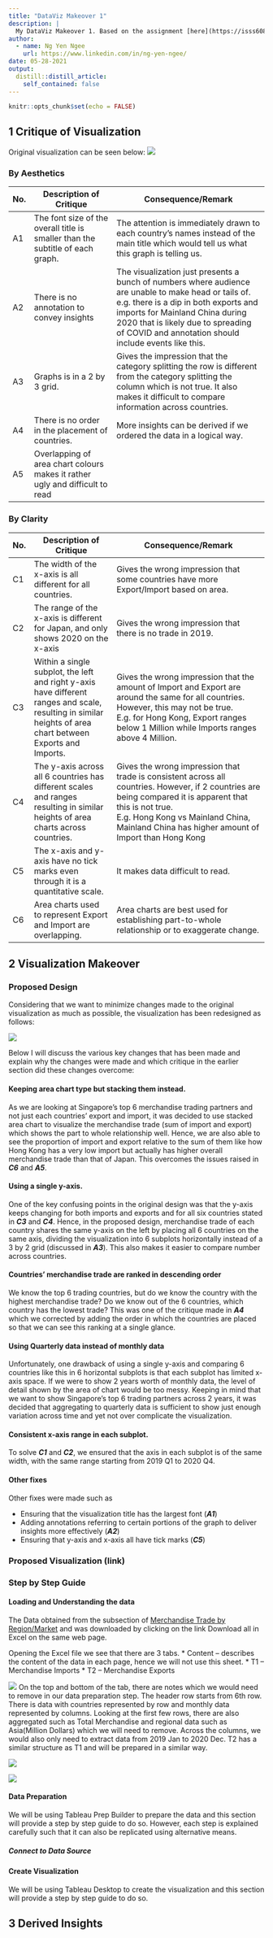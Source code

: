 ```yaml
---
title: "DataViz Makeover 1"
description: |
  My DataViz Makeover 1. Based on the assignment [here](https://isss608.netlify.app/dataviz/dataviz1)
author:
  - name: Ng Yen Ngee
    url: https://www.linkedin.com/in/ng-yen-ngee/
date: 05-28-2021
output:
  distill::distill_article:
    self_contained: false
---
```



```r
knitr::opts_chunk$set(echo = FALSE)
```


## 1 Critique of Visualization 

Original visualization can be seen below: 
![](img/original_viz.jpg)


### By Aesthetics 

No. | Description of Critique	| Consequence/Remark 
--- | ----------------------- | ------------------------------------------
A1  | The font size of the overall title is smaller than the subtitle of each graph. | The attention is immediately drawn to each country’s names instead of the main title which would tell us what this graph is telling us.
A2  | There is no annotation to convey insights | The visualization just presents a bunch of numbers where audience are unable to make head or tails of. <br> e.g. there is a dip in both exports and imports for Mainland China during 2020 that is likely due to spreading of COVID and annotation should include events like this. 
A3  | Graphs is in a 2 by 3 grid. | Gives the impression that the category splitting the row is different from the category splitting the column which is not true. It also makes it difficult to compare information across countries. 
A4  | There is no order in the placement of countries. | More insights can be derived if we ordered the data in a logical way. 
A5  | Overlapping of area chart colours makes it rather ugly and difficult to read | 

### By Clarity 
No. | Description of Critique	| Consequence/Remark 
--- | ----------------------- | ------------------------------------------
C1  | The width of the x-axis is all different for all countries. | Gives the wrong impression that some countries have more Export/Import based on area. 
C2  | The range of the x-axis is different for Japan, and only shows 2020 on the x-axis | Gives the wrong impression that there is no trade in 2019.
C3  | Within a single subplot, the left and right y-axis have different ranges and scale, resulting in similar heights of area chart between Exports and Imports. | Gives the wrong impression that the amount of Import and Export are around the same for all countries. However, this may not be true. <br> E.g. for Hong Kong, Export ranges below 1 Million while Imports ranges above 4 Million.
C4  | The y-axis across all 6 countries has different scales and ranges resulting in similar heights of area charts across countries. | Gives the wrong impression that trade is consistent across all countries. However, if 2 countries are being compared it is apparent that this is not true. <br> E.g. Hong Kong vs Mainland China, Mainland China has higher amount of Import than Hong Kong 
C5  | The x-axis and y-axis have no tick marks even through it is a quantitative scale. | It makes data difficult to read. 
C6  | Area charts used to represent Export and Import are overlapping. | Area charts are best used for establishing part-to-whole relationship or to exaggerate change. 

## 2 Visualization Makeover 

### Proposed Design

Considering that we want to minimize changes made to the original visualization as much as possible, the visualization has been redesigned as follows: 

![](img/design_draft.jpg)

Below I will discuss the various key changes that has been made and explain why the changes were made and which critique in the earlier section did these changes overcome: 

#### **Keeping area chart type but stacking them instead. **
As we are looking at Singapore's top 6 merchandise trading partners and not just each countries' export and import, it was decided to use stacked area chart to visualize the merchandise trade (sum of import and export) which shows the part to whole relationship well. Hence, we are also able to see the proportion of import and export relative to the sum of them like how Hong Kong has a very low import but actually has higher overall merchandise trade than that of Japan. This overcomes the issues raised in **_C6_** and **_A5_**.

#### **Using a single y-axis.**
One of the key confusing points in the original design was that the y-axis keeps changing for both imports and exports and for all six countries stated in **_C3_** and **_C4_**. Hence, in the proposed design, merchandise trade of each country shares the same y-axis on the left by placing all 6 countries on the same axis, dividing the visualization into 6 subplots horizontally instead of a 3 by 2 grid (discussed in **_A3_**).  This also makes it easier to compare number across countries.

#### **Countries' merchandise trade are ranked in descending order**
We know the top 6 trading countries, but do we know the country with the highest merchandise trade? Do we know out of the 6 countries, which country has the lowest trade? This was one of the critique made in **_A4_** which we corrected by adding the order in which the countries are placed so that we can see this ranking at a single glance. 

#### **Using Quarterly data instead of monthly data**
Unfortunately, one drawback of using a single y-axis and comparing 6 countries like this in 6 horizontal subplots is that each subplot has limited x-axis space. If we were to show 2 years worth of monthly data, the level of detail shown by the area of chart would be too messy. Keeping in mind that we want to show Singapore's top 6 trading partners across 2 years, it was decided that aggregating to quarterly data is sufficient to show just enough variation across time and yet not over complicate the visualization. 

#### **Consistent x-axis range in each subplot.** 
To solve **_C1_** and **_C2_**, we ensured that the axis in each subplot is of the same width, with the same range starting from 2019 Q1 to 2020 Q4. 

#### **Other fixes**
Other fixes were made such as 

* Ensuring that the visualization title has the largest font (**_A1_**)
* Adding annotations referring to certain portions of the graph to deliver insights more effectively (**_A2_**)
* Ensuring that y-axis and x-axis all have tick marks (**_C5_**)



### Proposed Visualization (link)

### Step by Step Guide

#### **Loading and Understanding the data**
The Data obtained from the subsection of [Merchandise Trade by Region/Market](https://www.singstat.gov.sg/find-data/search-by-theme/trade-and-investment/merchandise-trade/latest-data ) and was downloaded by clicking on the link Download all in Excel on the same web page. 

Opening the Excel file we see that there are 3 tabs. 
*	Content – describes the content of the data in each page, hence we will not use this sheet. 
* T1 – Merchandise Imports 
*	T2 – Merchandise Exports 

![](img/step-A1_excel.jpg)
On the top and bottom of the tab, there are notes which we would need to remove in our data preparation step. The header row starts from 6th row. There is data with countries represented by row and monthly data represented by columns. Looking at the first few rows, there are also aggregated such as Total Merchandise and regional data such as Asia(Million Dollars) which we will need to remove. Across the columns, we would also only need to extract data from 2019 Jan to 2020 Dec. T2 has a similar structure as T1 and will be prepared in a similar way. 

![](img/step-A2_T1_top.jpg)

![](img/step-A2_T1_bottom.jpg)

#### **Data Preparation**
We will be using Tableau Prep Builder to prepare the data and this section will provide a step by step guide to do so. However, each step is explained carefully such that it can also be replicated using alternative means. 

##### Connect to Data Source



#### Create Visualization 
We will be using Tableau Desktop to create the visualization and this section will provide a step by step guide to do so.  

## 3 Derived Insights
